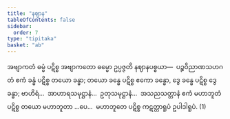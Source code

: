 ```yaml
---
title: "နဈာန"
tableOfContents: false
sidebar:
  order: 7
type: "tipitaka"
basket: "ab"
---
```



<DynamicBreadcrumb />

<Division number="46">

<Paragraph number="241">
အဗျာကတံ ဓမ္မံ ပဋိစ္စ အဗျာကတော ဓမ္မော ဥပ္ပဇ္ဇတိ နဈာနပစ္စယာ—  ပဉ္စဝိညာဏသဟဂတံ ဧကံ ခန္ဓံ ပဋိစ္စ တယော ခန္ဓာ; တယော ခန္ဓေ ပဋိစ္စ ဧကော ခန္ဓော, ဒွေ ခန္ဓေ ပဋိစ္စ ဒွေ ခန္ဓာ; ဗာဟိရံ…  အာဟာရသမုဋ္ဌာနံ…  ဥတုသမုဋ္ဌာနံ…  အသညသတ္တာနံ ဧကံ မဟာဘူတံ ပဋိစ္စ တယော မဟာဘူတာ …ပေ…  မဟာဘူတေ ပဋိစ္စ ကဋတ္တာရူပံ ဥပါဒါရူပံ. (1)
</Paragraph>
</Division>